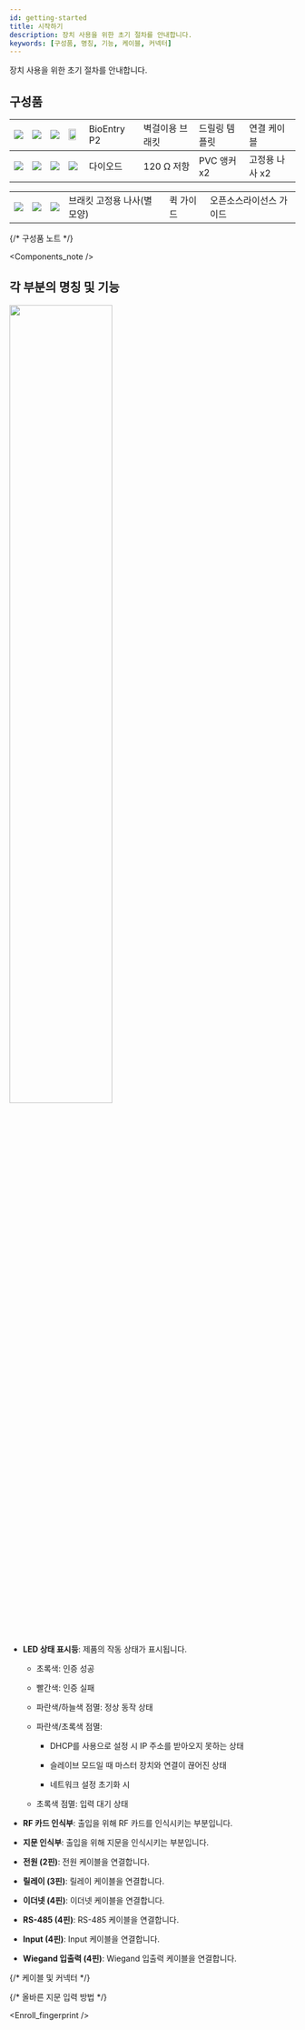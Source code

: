 ```yaml
---
id: getting-started
title: 시작하기
description: 장치 사용을 위한 초기 절차를 안내합니다.
keywords: [구성품, 명칭, 기능, 케이블, 커넥터]
---
```


장치 사용을 위한 초기 절차를 안내합니다.

## 구성품

<Table className='component'>
<Tbody>
<Row className='center white'>

<Td><Image src='/img/device/component-device-bep2.svg' className='none' height={250} alone /></Td>

<Td><Image src='/img/device/component-wall-bracket-bep2.svg' className='none' height={250} alone /></Td>

<Td><Image src='/img/device/component-drilling-template-bep2.svg' className='none' height={250} alone /></Td>

<Td><Image src='/img/device/component-connection-cables-bep2.svg' className='none' width='80%' alone /></Td>

</Row>
<Row className='center'>

<Td>BioEntry P2</Td>

<Td>벽걸이용 브래킷</Td>

<Td>드릴링 템플릿</Td>

<Td>연결 케이블</Td>

</Row>
</Tbody>

<Tbody>
<Row className='center white'>

<Td><Image src='/img/device/component-diode1.svg' className='none' alone /></Td>

<Td><Image src='/img/device/component-resistor.svg' className='none' alone /></Td>

<Td><Image src='/img/device/component-pvc-anchors2.svg' className='none' alone /></Td>

<Td><Image src='/img/device/component-fixing-screws2.svg' className='none' alone /></Td>

</Row>
<Row className='center'>

<Td>다이오드</Td>

<Td>120 Ω 저항</Td>

<Td>PVC 앵커 x2</Td>

<Td>고정용 나사 x2</Td>

</Row>
</Tbody>
</Table>

<Table className='component'>
<Tbody>
<Row className='center white'>

<Td><Image src='/img/device/component-bracket-fixing-screw.svg' className='none' alone /></Td>

<Td><Image src='/img/device/component-quick-guide.svg' className='none' alone /></Td>

<Td><Image src='/img/device/component-oss-guide.svg' className='none' alone /></Td>

</Row>
<Row className='center'>

<Td>브래킷 고정용 나사(별 모양)</Td>

<Td>퀵 가이드</Td>

<Td>오픈소스라이선스 가이드</Td>

</Row>
</Tbody>
</Table>

{/* 구성품 노트 */}

<Components_note />

## 각 부분의 명칭 및 기능

<Image src='/img/device/name-function-each-part-bep2.png' className='none' width='60%' />

* **LED 상태 표시등**: 제품의 작동 상태가 표시됩니다.

  * 초록색: 인증 성공

  * 빨간색: 인증 실패

  * 파란색/하늘색 점멸: 정상 동작 상태

  * 파란색/초록색 점멸:

    * <Cmd>DHCP</Cmd>를 사용으로 설정 시 IP 주소를 받아오지 못하는 상태

    * <Cmd>슬레이브</Cmd> 모드일 때 마스터 장치와 연결이 끊어진 상태

    * 네트워크 설정 초기화 시

  * 초록색 점멸: 입력 대기 상태

* **RF 카드 인식부**: 출입을 위해 RF 카드를 인식시키는 부분입니다.

* **지문 인식부**: 출입을 위해 지문을 인식시키는 부분입니다.

* **전원 (2핀)**: 전원 케이블을 연결합니다.

* **릴레이 (3핀)**: 릴레이 케이블을 연결합니다.

* **이더넷 (4핀)**: 이더넷 케이블을 연결합니다.

* **RS-485 (4핀)**: RS-485 케이블을 연결합니다.

* **Input (4핀)**: Input 케이블을 연결합니다.

* **Wiegand 입출력 (4핀)**: Wiegand 입출력 케이블을 연결합니다.

{/* 케이블 및 커넥터 */}

<CablesandConnectors />

{/* 올바른 지문 입력 방법 */}

<Enroll_fingerprint />